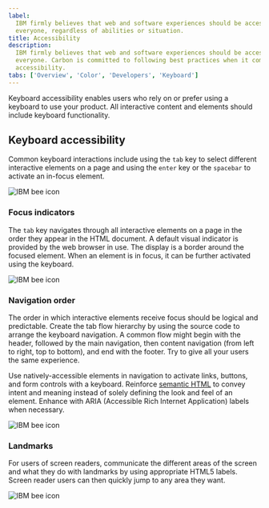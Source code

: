 ```yaml
---
label:
  IBM firmly believes that web and software experiences should be accessible for
  everyone, regardless of abilities or situation.
title: Accessibility
description:
  IBM firmly believes that web and software experiences should be accessible for
  everyone. Carbon is committed to following best practices when it comes to
  accessibility.
tabs: ['Overview', 'Color', 'Developers', 'Keyboard']
---
```


<PageDescription>

Keyboard accessibility enables users who rely on or prefer using a keyboard to
use your product. All interactive content and elements should include keyboard
functionality.

</PageDescription>

## Keyboard accessibility

Common keyboard interactions include using the `tab` key to select different
interactive elements on a page and using the `enter` key or the `spacebar` to
activate an in-focus element.

<Row className="resource-card-group">
<Column colMd={4} colLg={4} noGutterSm>
  <ResourceCard
    subTitle="IBM Checkpoint 2.1.1 Keyboard"
    href="https://www.ibm.com/able/guidelines/ci162/keyboard.html"
    >

![IBM bee icon](images/bee.svg)

  </ResourceCard>
</Column>
</Row>

### Focus indicators

The `tab` key navigates through all interactive elements on a page in the order
they appear in the HTML document. A default visual indicator is provided by the
web browser in use. The display is a border around the focused element. When an
element is in focus, it can be further activated using the keyboard.

<Row className="resource-card-group">
<Column colMd={4} colLg={4} noGutterSm>
  <ResourceCard
    subTitle="IBM Checkpoint 2.4.7 Focus Visible"
    href="https://www.ibm.com/able/guidelines/ci162/focus_visible.html"
    >

![IBM bee icon](images/bee.svg)

  </ResourceCard>
</Column>
</Row>

### Navigation order

The order in which interactive elements receive focus should be logical and
predictable. Create the tab flow hierarchy by using the source code to arrange
the keyboard navigation. A common flow might begin with the header, followed by
the main navigation, then content navigation (from left to right, top to
bottom), and end with the footer. Try to give all your users the same
experience.

Use natively-accessible elements in navigation to activate links, buttons, and
form controls with a keyboard. Reinforce
[semantic HTML](./developers#use-semantic-html) to convey intent and meaning
instead of solely defining the look and feel of an element. Enhance with ARIA
(Accessible Rich Internet Application) labels when necessary.

<Row className="resource-card-group">
<Column colMd={4} colLg={4} noGutterSm>
  <ResourceCard
    subTitle="IBM Checkpoint 2.4.3 Focus Order"
    href="https://www.ibm.com/able/guidelines/ci162/focus_order.html"
    >

![IBM bee icon](images/bee.svg)

  </ResourceCard>
</Column>
</Row>

### Landmarks

For users of screen readers, communicate the different areas of the screen and
what they do with landmarks by using appropriate HTML5 labels. Screen reader
users can then quickly jump to any area they want.

<Row className="resource-card-group">
<Column colMd={4} colLg={4} noGutterSm>
  <ResourceCard
    subTitle="IBM Checkpoint 1.3.1 Info and Relationships"
    href="https://www.ibm.com/able/guidelines/ci162/info_and_relationships.html"
    >

![IBM bee icon](images/bee.svg)

  </ResourceCard>
</Column>
</Row>
